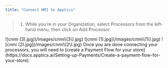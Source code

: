 ```yaml
---
title: "Connect NMI to Apptics"
---
```


> 1. While you're in your Organization, select Processors from the left-hand menu, then click on Add Processor.

<Steps>
  <Step title="While you're in your Organization, select Processors from the left-hand menu, then click on Add Processor.">
    ![cnmi (3).jpg](/images/cnmi\(3\).jpg)
  </Step>
  <Step title="Select NMI.">
    ![cnmi (1).jpg](/images/cnmi\(1\).jpg)
  </Step>
  <Step title="A pop up menu will appear, requesting you to fill out the needed information and to connect your NMI account.">
    ![cnmi (2).jpg](/images/cnmi\(2\).jpg)
  </Step>
  <Step title="Once done click on Save changes.">
    Once you are done connecting your processors, you will need to [create a Payment Flow for your store](https://docs.apptics.ai/Setting-up-Payments/Create-a-payment-flow-for-your-store).
  </Step>
</Steps>